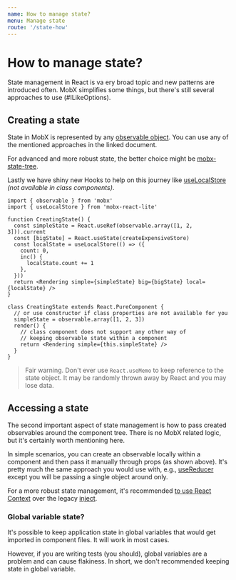 ```yaml
---
name: How to manage state?
menu: Manage state
route: '/state-how'
---
```


# How to manage state?

State management in React is va ery broad topic and new patterns are introduced often. MobX simplifies some things, but there's still several approaches to use (#ILikeOptions).

## Creating a state

State in MobX is represented by any [observable object][observable]. You can use any of the mentioned approaches in the linked document.

For advanced and more robust state, the better choice might be [mobx-state-tree].

Lastly we have shiny new Hooks to help on this journey like [useLocalStore] _(not available in class components)_.

```tsx
import { observable } from 'mobx'
import { useLocalStore } from 'mobx-react-lite'

function CreatingState() {
  const simpleState = React.useRef(observable.array([1, 2, 3])).current
  const [bigState] = React.useState(createExpensiveStore)
  const localState = useLocalStore(() => ({
    count: 0,
    inc() {
      localState.count += 1
    },
  }))
  return <Rendering simple={simpleState} big={bigState} local={localState} />
}

class CreatingState extends React.PureComponent {
  // or use constructor if class properties are not available for you
  simpleState = observable.array([1, 2, 3])
  render() {
    // class component does not support any other way of
    // keeping observable state within a component
    return <Rendering simple={this.simpleState} />
  }
}
```

> Fair warning. Don't ever use `React.useMemo` to keep reference to the state object. It may be randomly thrown away by React and you may lose data.

## Accessing a state

The second important aspect of state management is how to pass created observables around the component tree. There is no MobX related logic, but it's certainly worth mentioning here.

In simple scenarios, you can create an observable locally within a component and then pass it manually through props (as shown above). It's pretty much the same approach you would use with, e.g., [useReducer] except you will be passing a single object around only.

For a more robust state management, it's recommended [to use React Context][context] over the legacy [inject].

### Global variable state?

It's possible to keep application state in global variables that would get imported in component files. It will work in most cases.

However, if you are writing tests (you should), global variables are a problem and can cause flakiness. In short, we don't recommended keeping state in global variable.

[usereducer]: https://reactjs.org/docs/hooks-reference.html#usereducer
[observable]: https://mobx.js.org/refguide/observable.html
[mobx-state-tree]: https://github.com/mobxjs/mobx-state-tree
[uselocalstore]: /state-local
[context]: /recipes-context
[inject]: /recipes-inject
